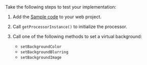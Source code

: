 <PlatformWrapper platform='web'>
Take the following steps to test your implementation:

1. Add the [Sample code](#sample-code) to your web project.

1. Call `getProcessorInstance()` to initialize the processor.

1. Call one of the following methods to set a virtual background:

    * `setBackgroundColor`
    * `setBackgroundBlurring`
    * `setBackgroundImage`
</PlatformWrapper>